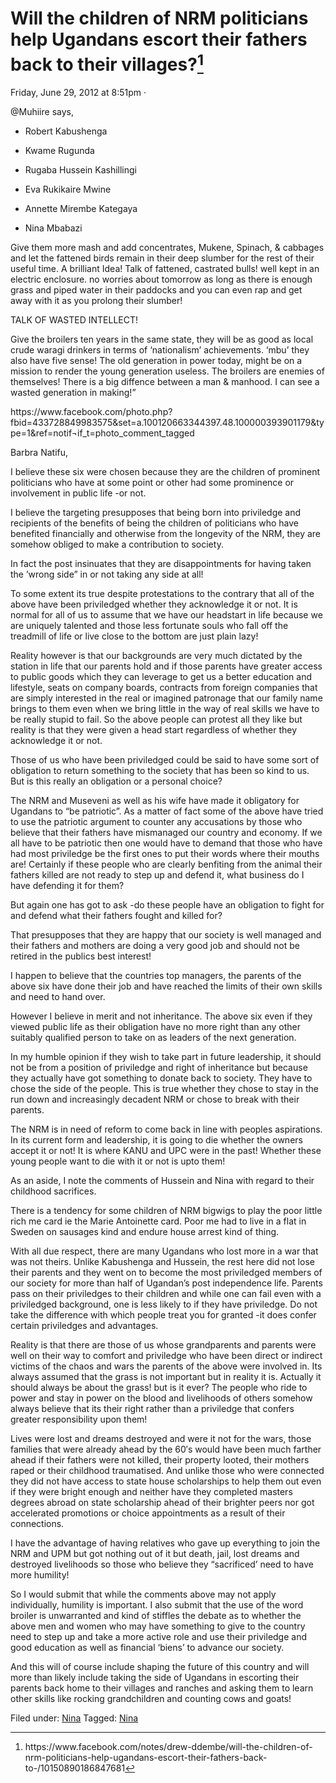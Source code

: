 # Will the children of NRM politicians help Ugandans escort their fathers back to their villages?^[https://www.facebook.com/notes/drew-ddembe/will-the-children-of-nrm-politicians-help-ugandans-escort-their-fathers-back-to-/10150890186847681]

Friday, June 29, 2012 at 8:51pm ·
‎

@Muhiire says,

- Robert Kabushenga
 
- Kwame Rugunda

- Rugaba Hussein Kashillingi

- Eva Rukikaire Mwine

- Annette Mirembe Kategaya

- Nina Mbabazi

Give them more mash and add concentrates, Mukene, Spinach, & cabbages and let the fattened birds remain in their deep slumber for the rest of their useful time. A brilliant Idea! Talk of fattened, castrated bulls! well kept in an electric enclosure. no worries about tomorrow as long as there is enough grass and piped water in their paddocks and you can even rap and get away with it as you prolong their slumber!

TALK OF WASTED INTELLECT!

Give the broilers ten years in the same state, they will be as good as local crude waragi drinkers in terms of 'nationalism' achievements. 'mbu' they also have five sense! The old generation in power today, might be on a mission to render the young generation useless. The broilers are enemies of themselves! There is a big diffence between a man & manhood. I can see a wasted generation in making!"

https://www.facebook.com/photo.php?fbid=433728849983575&set=a.100120663344397.48.100000393901179&type=1&ref=notif¬if_t=photo_comment_tagged

Barbra Natifu,

I believe these six were chosen because they are the children of prominent politicians who have at some point or other had some prominence or involvement in public life -or not.

I believe the targeting presupposes that being born into priviledge and recipients of the benefits of being the children of politicians who have benefited financially and otherwise from the longevity of the NRM, they are somehow obliged to make a contribution to society.

In fact the post insinuates that they are disappointments for having taken the 'wrong side" in or not taking any side at all!

To some extent its true despite protestations to the contrary that all of the above have been priviledged whether they acknowledge it or not. It is normal for all of us to assume that we have our headstart in life because we are uniquely talented and those less fortunate souls who fall off the treadmill of life or live close to the bottom are just plain lazy!

Reality however is that our backgrounds are very much dictated by the station in life that our parents hold and if those parents have greater access to public goods which they can leverage to get us a better education and lifestyle, seats on company boards, contracts from foreign companies that are simply interested in the real or imagined patronage that our family name brings to them even when we bring little in the way of real skills we have to be really stupid to fail. So the above people can protest all they like but reality is that they were given a head start regardless of whether they acknowledge it or not.

Those of us who have been priviledged could be said to have some sort of obligation to return something to the society that has been so kind to us. But is this really an obligation or a personal choice?

The NRM and Museveni as well as his wife have made it obligatory for Ugandans to "be patriotic". As a matter of fact some of the above have tried to use the patriotic argument to counter any accusations by those who believe that their fathers have mismanaged our country and economy. If we all have to be patriotic then one would have to demand that those who have had most priviledge be the first ones to put their words where their mouths are! Certainly if these people who are clearly benfiting from the animal their fathers killed are not ready to step up and defend it, what business do I have defending it for them?

But again one has got to ask -do these people have an obligation to fight for and defend what their fathers fought and killed for?

That presupposes that they are happy that our society is well managed and their fathers and mothers are doing a very good job and should not be retired in the publics best interest!

I happen to believe that the countries top managers, the parents of the above six have done their job and have reached the limits of their own skills and need to hand over.

However I believe in merit and not inheritance. The above six even if they viewed public life as their obligation have no more right than any other suitably qualified person to take on as leaders of the next generation.

In my humble opinion if they wish to take part in future leadership, it should not be from a position of priviledge and right of inheritance but because they actually have got something to donate back to society. They have to chose the side of the people. This is true whether they chose to stay in the run down and increasingly decadent NRM or chose to break with their parents.

The NRM is in need of reform to come back in line with peoples aspirations. In its current form and leadership, it is going to die whether the owners accept it or not! It is where KANU and UPC were in the past! Whether these young people want to die with it or not is upto them!

As an aside, I note the comments of Hussein and Nina with regard to their childhood sacrifices.

There is a tendency for some children of NRM bigwigs to play the poor little rich me card ie the Marie Antoinette card. Poor me had to live in a flat in Sweden on sausages kind and endure house arrest kind of thing.

With all due respect, there are many Ugandans who lost more in a war that was not theirs. Unlike Kabushenga and Hussein, the rest here did not lose their parents and they went on to become the most priviledged members of our society for more than half of Ugandan's post independence life. Parents pass on their priviledges to their children and while one can fail even with a priviledged background, one is less likely to if they have priviledge. Do not take the difference with which people treat you for granted -it does confer certain priviledges and advantages.

Reality is that there are those of us whose grandparents and parents were well on their way to comfort and priviledge who have been direct or indirect victims of the chaos and wars the parents of the above were involved in. Its always assumed that the grass is not important but in reality it is. Actually it should always be about the grass! but is it ever? The people who ride to power and stay in power on the blood and livelihoods of others somehow always believe that its their right rather than a priviledge that confers greater responsibility upon them!

Lives were lost and dreams destroyed and were it not for the wars, those families that were already ahead by the 60′s would have been much farther ahead if their fathers were not killed, their property looted, their mothers raped or their childhood traumatised. And unlike those who were connected they did not have access to state house scholarships to help them out even if they were bright enough and neither have they completed masters degrees abroad on state scholarship ahead of their brighter peers nor got accelerated promotions or choice appointments as a result of their connections.

I have the advantage of having relatives who gave up everything to join the NRM and UPM but got nothing out of it but death, jail, lost dreams and destroyed livelihoods so those who believe they "sacrificed' need to have more humility!

So I would submit that while the comments above may not apply individually, humility is important. I also submit that the use of the word broiler is unwarranted and kind of stiffles the debate as to whether the above men and women who may have something to give to the country need to step up and take a more active role and use their priviledge and good education as well as financial 'biens' to advance our society.

And this will of course include shaping the future of this country and will more than likely include taking the side of Ugandans in escorting their parents back home to their villages and ranches and asking them to learn other skills like rocking grandchildren and counting cows and goats!

  
Filed under: [Nina](http://ddembe.wordpress.com/category/nina/) Tagged: [Nina](http://ddembe.wordpress.com/tag/nina/)
